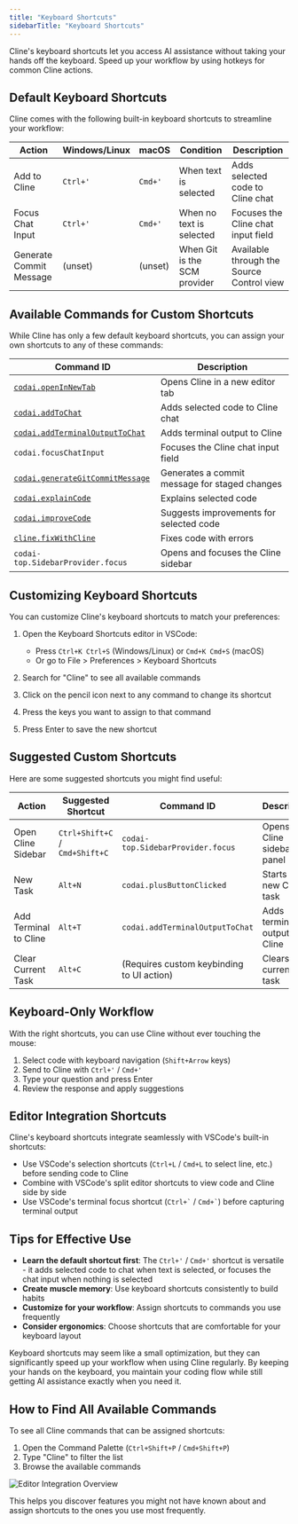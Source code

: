 ```yaml
---
title: "Keyboard Shortcuts"
sidebarTitle: "Keyboard Shortcuts"
---
```


Cline's keyboard shortcuts let you access AI assistance without taking your hands off the keyboard. Speed up your workflow by using hotkeys for common Cline actions.

## Default Keyboard Shortcuts

Cline comes with the following built-in keyboard shortcuts to streamline your workflow:

| Action                  | Windows/Linux | macOS   | Condition                    | Description                               |
| ----------------------- | ------------- | ------- | ---------------------------- | ----------------------------------------- |
| Add to Cline            | `Ctrl+'`      | `Cmd+'` | When text is selected        | Adds selected code to Cline chat          |
| Focus Chat Input        | `Ctrl+'`      | `Cmd+'` | When no text is selected     | Focuses the Cline chat input field        |
| Generate Commit Message | (unset)       | (unset) | When Git is the SCM provider | Available through the Source Control view |

## Available Commands for Custom Shortcuts

While Cline has only a few default keyboard shortcuts, you can assign your own shortcuts to any of these commands:

| Command ID                                                                               | Description                                   |
| ---------------------------------------------------------------------------------------- | --------------------------------------------- |
| [`codai.openInNewTab`](/features/commands-and-shortcuts/overview)                        | Opens Cline in a new editor tab               |
| [`codai.addToChat`](/features/commands-and-shortcuts/code-commands)                      | Adds selected code to Cline chat              |
| [`codai.addTerminalOutputToChat`](/features/commands-and-shortcuts/terminal-integration) | Adds terminal output to Cline                 |
| `codai.focusChatInput`                                                                   | Focuses the Cline chat input field            |
| [`codai.generateGitCommitMessage`](/features/commands-and-shortcuts/git-integration)     | Generates a commit message for staged changes |
| [`codai.explainCode`](/features/commands-and-shortcuts/code-commands)                    | Explains selected code                        |
| [`codai.improveCode`](/features/commands-and-shortcuts/code-commands)                    | Suggests improvements for selected code       |
| [`cline.fixWithCline`](/features/commands-and-shortcuts/code-commands)                   | Fixes code with errors                        |
| `codai-top.SidebarProvider.focus`                                                        | Opens and focuses the Cline sidebar           |

## Customizing Keyboard Shortcuts

You can customize Cline's keyboard shortcuts to match your preferences:

1. Open the Keyboard Shortcuts editor in VSCode:

    - Press `Ctrl+K Ctrl+S` (Windows/Linux) or `Cmd+K Cmd+S` (macOS)
    - Or go to File > Preferences > Keyboard Shortcuts

2. Search for "Cline" to see all available commands

3. Click on the pencil icon next to any command to change its shortcut

4. Press the keys you want to assign to that command

5. Press Enter to save the new shortcut

## Suggested Custom Shortcuts

Here are some suggested shortcuts you might find useful:

| Action                | Suggested Shortcut             | Command ID                                | Description                   |
| --------------------- | ------------------------------ | ----------------------------------------- | ----------------------------- |
| Open Cline Sidebar    | `Ctrl+Shift+C` / `Cmd+Shift+C` | `codai-top.SidebarProvider.focus`         | Opens the Cline sidebar panel |
| New Task              | `Alt+N`                        | `codai.plusButtonClicked`                 | Starts a new Cline task       |
| Add Terminal to Cline | `Alt+T`                        | `codai.addTerminalOutputToChat`           | Adds terminal output to Cline |
| Clear Current Task    | `Alt+C`                        | (Requires custom keybinding to UI action) | Clears the current task       |

## Keyboard-Only Workflow

With the right shortcuts, you can use Cline without ever touching the mouse:

1. Select code with keyboard navigation (`Shift+Arrow` keys)
2. Send to Cline with `Ctrl+'` / `Cmd+'`
3. Type your question and press Enter
4. Review the response and apply suggestions

## Editor Integration Shortcuts

Cline's keyboard shortcuts integrate seamlessly with VSCode's built-in shortcuts:

-   Use VSCode's selection shortcuts (`Ctrl+L` / `Cmd+L` to select line, etc.) before sending code to Cline
-   Combine with VSCode's split editor shortcuts to view code and Cline side by side
-   Use VSCode's terminal focus shortcut (`` Ctrl+` `` / `` Cmd+` ``) before capturing terminal output

## Tips for Effective Use

-   **Learn the default shortcut first**: The `Ctrl+'` / `Cmd+'` shortcut is versatile - it adds selected code to chat when text is selected, or focuses the chat input when nothing is selected
-   **Create muscle memory**: Use keyboard shortcuts consistently to build habits
-   **Customize for your workflow**: Assign shortcuts to commands you use frequently
-   **Consider ergonomics**: Choose shortcuts that are comfortable for your keyboard layout

Keyboard shortcuts may seem like a small optimization, but they can significantly speed up your workflow when using Cline regularly. By keeping your hands on the keyboard, you maintain your coding flow while still getting AI assistance exactly when you need it.

## How to Find All Available Commands

To see all Cline commands that can be assigned shortcuts:

1. Open the Command Palette (`Ctrl+Shift+P` / `Cmd+Shift+P`)
2. Type "Cline" to filter the list
3. Browse the available commands

<Frame>
	<img
		src="https://storage.googleapis.com/cline_public_images/docs/assets/editor-integration.png"
		alt="Editor Integration Overview"
	/>
</Frame>

This helps you discover features you might not have known about and assign shortcuts to the ones you use most frequently.
